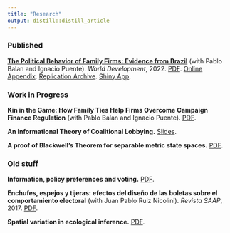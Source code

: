 ```yaml
---
title: "Research"
output: distill::distill_article
---
```


### Published

[**The Political Behavior of Family Firms: Evidence from Brazil**](https://www.sciencedirect.com/science/article/abs/pii/S0305750X21003624) (with Pablo Balan and Ignacio Puente). *World Development*, 2022. [PDF](files/WD.pdf). [Online Appendix](files/WD_online_appendix.pdf). [Replication Archive](files/WD_replication.zip). [Shiny App](https://familyfirms.shinyapps.io/contributions/).

### Work in Progress

**Kin in the Game:  How Family Ties Help Firms Overcome Campaign Finance Regulation** (with Pablo Balan and Ignacio Puente). [PDF](files/BDP_ban_20220214.pdf).

**An Informational Theory of Coalitional Lobbying.** [Slides](files/lobbytogether.pdf).

**A proof of Blackwell's Theorem for separable metric state spaces.** [PDF](files/blackwell_new.pdf).

### Old stuff

**Information, policy preferences and voting.** [PDF](files/infoandpolicy.pdf).

**Enchufes, espejos y tijeras: efectos del diseño de las boletas sobre el comportamiento electoral** (with Juan Pablo Ruiz Nicolini). *Revista SAAP*, 2017. [PDF](files/Enchufes_espejos_y_tijeras.pdf).

**Spatial variation in ecological inference.** [PDF](files/spatial_eco_inf.pdf).